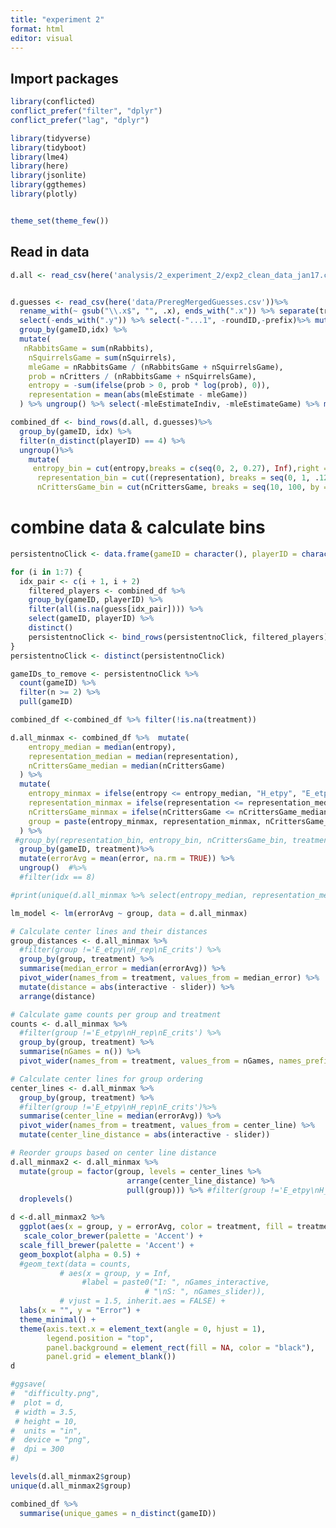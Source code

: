 ```yaml
---
title: "experiment 2"
format: html
editor: visual
---
```


## Import packages

```r
library(conflicted)  
conflict_prefer("filter", "dplyr")
conflict_prefer("lag", "dplyr")

library(tidyverse)
library(tidyboot)
library(lme4)
library(here)
library(jsonlite)
library(ggthemes)
library(plotly)


theme_set(theme_few())
```

## Read in data

```r
d.all <- read_csv(here('analysis/2_experiment_2/exp2_clean_data_jan17.csv')) %>%separate(treatmentName.x, into = c("direction","treatment"), sep = "_")%>% select(-stageName, -ended.x, -roundID, -stageID.x, -participantID,-recipient, -participantIdentifier, -exitSurvey, -designatedGame)  %>% mutate(error = if_else(direction == "RS", abs((100-guess) - (mleGame*100)), abs(guess - (mleGame*100))))


d.guesses <- read_csv(here('data/PreregMergedGuesses.csv'))%>%
  rename_with(~ gsub("\\.x$", "", .x), ends_with(".x")) %>% separate(treatmentName, into = c("prefix", "treatment", "direction"), sep = "-")%>%
  select(-ends_with(".y")) %>% select(-"...1", -roundID,-prefix)%>% mutate(nCritters = nRabbits+nSquirrels) %>% mutate(mleEstimate = mleEstimateIndiv/100, mleGame = mleEstimateGame/100) %>%
  group_by(gameID,idx) %>%
  mutate(
   nRabbitsGame = sum(nRabbits),
    nSquirrelsGame = sum(nSquirrels),
    mleGame = nRabbitsGame / (nRabbitsGame + nSquirrelsGame),
    prob = nCritters / (nRabbitsGame + nSquirrelsGame),
    entropy = -sum(ifelse(prob > 0, prob * log(prob), 0)),
    representation = mean(abs(mleEstimate - mleGame))
  ) %>% ungroup() %>% select(-mleEstimateIndiv, -mleEstimateGame) %>% mutate(nCrittersGame = nSquirrelsGame+nRabbitsGame)%>% mutate (error = abs(mleEstimate*100-guess))

combined_df <- bind_rows(d.all, d.guesses)%>% 
  group_by(gameID, idx) %>%
  filter(n_distinct(playerID) == 4) %>%
  ungroup()%>%
    mutate(
     entropy_bin = cut(entropy,breaks = c(seq(0, 2, 0.27), Inf),right = TRUE,include.lowest = TRUE, dig.lab = 2),
      representation_bin = cut((representation), breaks = seq(0, 1, .12), right = TRUE, include.lowest = TRUE, dig.lab = 2),
      nCrittersGame_bin = cut(nCrittersGame, breaks = seq(10, 100, by = 5), right = TRUE, include.lowest = TRUE)) 

```

# combine data & calculate bins

```r
persistentnoClick <- data.frame(gameID = character(), playerID = character(), stringsAsFactors = FALSE)

for (i in 1:7) {
  idx_pair <- c(i + 1, i + 2)
    filtered_players <- combined_df %>%
    group_by(gameID, playerID) %>%
    filter(all(is.na(guess[idx_pair]))) %>%
    select(gameID, playerID) %>%
    distinct()
    persistentnoClick <- bind_rows(persistentnoClick, filtered_players)
}
persistentnoClick <- distinct(persistentnoClick)

gameIDs_to_remove <- persistentnoClick %>%
  count(gameID) %>%
  filter(n >= 2) %>%
  pull(gameID)

```

```r
combined_df <-combined_df %>% filter(!is.na(treatment))

d.all_minmax <- combined_df %>%  mutate(
    entropy_median = median(entropy),
    representation_median = median(representation),
    nCrittersGame_median = median(nCrittersGame)
  ) %>%
  mutate(
    entropy_minmax = ifelse(entropy <= entropy_median, "H_etpy", "E_etpy"),
    representation_minmax = ifelse(representation <= representation_median, "E_rep", "H_rep"),
    nCrittersGame_minmax = ifelse(nCrittersGame <= nCrittersGame_median, "H_crits", "E_crits"),
    group = paste(entropy_minmax, representation_minmax, nCrittersGame_minmax, sep = "\n")
  ) %>%
 #group_by(representation_bin, entropy_bin, nCrittersGame_bin, treatment) %>%
  group_by(gameID, treatment)%>%
  mutate(errorAvg = mean(error, na.rm = TRUE)) %>%
  ungroup()  #%>%
  #filter(idx == 8)

#print(unique(d.all_minmax %>% select(entropy_median, representation_median, nCrittersGame_median)))

lm_model <- lm(errorAvg ~ group, data = d.all_minmax)

# Calculate center lines and their distances
group_distances <- d.all_minmax %>%
  #filter(group !='E_etpy\nH_rep\nE_crits') %>%
  group_by(group, treatment) %>% 
  summarise(median_error = median(errorAvg)) %>%
  pivot_wider(names_from = treatment, values_from = median_error) %>%
  mutate(distance = abs(interactive - slider)) %>%
  arrange(distance)

# Calculate game counts per group and treatment
counts <- d.all_minmax %>%
  #filter(group !='E_etpy\nH_rep\nE_crits') %>%
  group_by(group, treatment) %>%
  summarise(nGames = n()) %>%
  pivot_wider(names_from = treatment, values_from = nGames, names_prefix = "nGames_")

# Calculate center lines for group ordering
center_lines <- d.all_minmax %>%
  group_by(group, treatment) %>%
  #filter(group !='E_etpy\nH_rep\nE_crits')%>%
  summarise(center_line = median(errorAvg)) %>%
  pivot_wider(names_from = treatment, values_from = center_line) %>%
  mutate(center_line_distance = abs(interactive - slider))

# Reorder groups based on center line distance
d.all_minmax2 <- d.all_minmax %>%
  mutate(group = factor(group, levels = center_lines %>%
                          arrange(center_line_distance) %>%
                          pull(group))) %>% #filter(group !='E_etpy\nH_rep\nE_crits') %>%
  droplevels()

d <-d.all_minmax2 %>%
  ggplot(aes(x = group, y = errorAvg, color = treatment, fill = treatment)) +  
   scale_color_brewer(palette = 'Accent') +
  scale_fill_brewer(palette = 'Accent') + 
  geom_boxplot(alpha = 0.5) +
  #geom_text(data = counts, 
           # aes(x = group, y = Inf, 
                #label = paste0("I: ", nGames_interactive, 
                              # "\nS: ", nGames_slider)),
           # vjust = 1.5, inherit.aes = FALSE) +
  labs(x = "", y = "Error") +
  theme_minimal() +
  theme(axis.text.x = element_text(angle = 0, hjust = 1),
        legend.position = "top",
        panel.background = element_rect(fill = NA, color = "black"),
        panel.grid = element_blank())
d

#ggsave(
#  "difficulty.png",
#  plot = d,
 # width = 3.5,  
 # height = 10,
#  units = "in",
#  device = "png",
#  dpi = 300 
#)

levels(d.all_minmax2$group)
unique(d.all_minmax2$group)
```

```r
combined_df %>% 
  summarise(unique_games = n_distinct(gameID))
```
